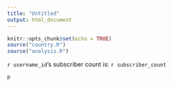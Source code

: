 ```yaml
---
title: "Untitled"
output: html_document
---
```


```r
knitr::opts_chunk$set(echo = TRUE)
source("country.R")
source("analysis.R")
```

`r username_id`'s subscriber count is: `r subscriber_count`
```r
p
```

